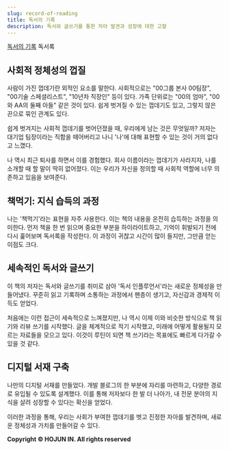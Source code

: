 ```yaml
---
slug: record-of-reading
title: 독서의 기록
description: 독서와 글쓰기를 통한 자아 발견과 성장에 대한 고찰
---
```


[독서의 기록](https://search.shopping.naver.com/book/catalog/40601758633) 독서록

## 사회적 정체성의 껍질

사람이 가진 껍데기란 외적인 요소를 말한다. 사회적으로는 "00그룹 본사 00팀장", "00기술 스페셜리스트", "10년차 직장인" 등이 있다. 가족 단위로는 "00의 엄마", "00와 AA의 둘째 아들" 같은 것이 있다. 쉽게 벗겨질 수 있는 껍데기도 있고, 그렇지 않은 끈으로 묶인 관계도 있다.

쉽게 벗겨지는 사회적 껍데기를 벗어던졌을 때, 우리에게 남는 것은 무엇일까? 저자는 대기업 팀장이라는 직함을 떼어버리고 나니 '나'에 대해 표현할 수 있는 것이 거의 없다고 느꼈다.

나 역시 최근 퇴사를 하면서 이를 경험했다. 회사 이름이라는 껍데기가 사라지자, 나를 소개할 때 할 말이 딱히 없어졌다. 이는 우리가 자신을 정의할 때 사회적 역할에 너무 의존하고 있음을 보여준다.

## 책먹기: 지식 습득의 과정

나는 '책먹기'라는 표현을 자주 사용한다. 이는 책의 내용을 온전히 습득하는 과정을 의미한다. 먼저 책을 한 번 읽으며 중요한 부분을 하이라이트하고, 기억이 휘발되기 전에 다시 훑어보며 독서록을 작성한다. 이 과정이 귀찮고 시간이 많이 들지만, 그만큼 얻는 이점도 크다.

## 세속적인 독서와 글쓰기

이 책의 저자는 독서와 글쓰기를 취미로 삼아 '독서 인플루언서'라는 새로운 정체성을 만들어냈다. 꾸준히 읽고 기록하며 소통하는 과정에서 팬층이 생기고, 자신감과 경제적 이득도 얻었다.

처음에는 이런 접근이 세속적으로 느껴졌지만, 나 역시 이제 이와 비슷한 방식으로 책 읽기와 리뷰 쓰기를 시작했다. 글을 체계적으로 적기 시작했고, 미래에 어떻게 활용될지 모르는 자료들을 모으고 있다. 이것이 루틴이 되면 책 쓰기라는 목표에도 빠르게 다가갈 수 있을 것 같다.

## 디지털 서재 구축

나만의 디지털 서재를 만들었다. 개발 블로그의 한 부분에 자리를 마련하고, 다양한 경로로 유입될 수 있도록 설계했다. 이를 통해 저자보다 한 발 더 나아가, 내 전문 분야의 지식을 살려 성장할 수 있다는 확신을 얻었다.

이러한 과정을 통해, 우리는 사회가 부여한 껍데기를 벗고 진정한 자아를 발견하며, 새로운 정체성과 가치를 만들어갈 수 있다.

**Copyright © HOJUN IN. All rights reserved**
